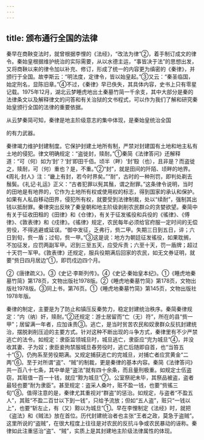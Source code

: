 ```yaml
---
---
---
```

title: 颁布通行全国的法律
---



秦早在商鞅变法时，就曾根据李悝的《法经》，“改法为律”②，着手制订成文的律令。秦始皇根据维护统治的实际需要，从以水德主运，“事皆决于法”的思想出发，又将商鞅以来的律令加以补充、修订，形成了统一的内容更为缜密的《秦律》，并颁行于全国。故李斯云：“明法度，定律令，皆以始皇起。”③又云：“秦圣临国，始定刑名，显陈旧章。”④不过，《秦律》早已佚失，其具体内容，史书上只有零星记载。1975年12月，湖北云梦睡虎地出土秦墓竹简一千余支，其中大部分是秦的法律条文以及解释律文的问答和有关治狱的文书程式，可以作为我们了解和研究秦始皇颁行全国的法律的重要依据。

从云梦秦简可知，秦律是地主阶级意志的集中体现，是秦始皇统治全国

的有力武器。

秦律竭力维护封建制度。它保护封建土地所有制，严禁对封建国有土地和地主私有土地的侵犯。律文明确规定：“盗徙封，赎耐。”①秦简《法律答问》还解释道：“可（何）如为‘封’？‘封’即田千佰。顷半（畔）‘封’殹（也），且非是？而盗徙之，赎耐，可（何）重也？是，不重。”②“封”，就是田间的阡陌、顷畔的地界。《周礼·封人》注：“畿上有封，若今时界矣。”“耐”，古时的一种刑罚，即判处剃去鬚鬓。《礼记·礼运》正义：“古者犯罪以髡其鬚，谓之耐罪。”这条律令说明，当时的田地是有地界的，它作为土地所有权或使用权的标志，得到国家的承认和保护。如果有人私自移动田界，侵犯所有权，就要受到法律制裁，处以“续耐”，强制其出钱以抵耐罪。秦律突出反映了秦皇朝和地主阶级剥削农民群众的贪婪欲望。秦简中有关于征收田租的《田律》和《仓律》，有关于征发徭役和兵役的《徭律》、《傅律》、《敦表律》和《戍律》。《徭律》规定，农民每年必须给官府服一定时间的无偿劳役，不得逃避或延误。“御中发征，乏弗行，赀二甲。失期三日到五日，谇；六日到旬，赀一盾；过旬，赀一甲。”③这是说：地方为朝廷征发徭役，如果耽搁，不加征发，应罚两副军甲。迟到三至五天，应受斥责；六至十天，罚一盾牌；超过十天罚一军甲。《敦表律》还规定，服兵役期满后回家的农民，如无文券证明，就要“赀日四月居边”①，即罚戍边四个月。

②《唐律疏义》。③《史记·李斯列传》。④《史记·秦始皇本纪》。①《睡虎地秦墓竹简》第178页，文物出版社1978版。②《睡虎地秦墓竹简》第178页，文物出版社1978版。③同上书，第76页。①《睡虎地秦墓竹简》第145页，文物出版社1978年版。

秦律的制定，主要是为了防止和镇压反秦势力，稳定封建统治秩序。秦简秦律规定：“内（纳）奸，赎耐。”②还规定：游士居留而“亡（无）符”，所在的县“赀一甲”；居留满一年者，应加诛责③。逃亡，是当时贫苦农民和奴隶群众反抗封建统治，摆脱剥削压迫的主要方式。针对这种不断出现的斗争方式，秦律里有不少严禁逃亡的法令。如规定：隶臣监领城旦时，城旦逃亡，隶臣应“完为城旦”④，并没收其妻、子为奴；隶臣妾拘禁服城旦舂劳役时，逃亡后随即自首，也“当笞五十”⑤，仍拘系至劳役期满。又规定捕获逃亡的完城旦，对捕亡者应赏黄金“二两”⑥。至于对所谓“盗”、“贼”的制裁，更是秦律的基本内容。秦简《法律答问》共一百八十七条，其中单是“盗法”就有四十余条，而且量刑极重。如规定士伍盗窃，其赃值一百一十钱，就应“黥为城旦”⑦。公室祭祀未毕，其祭品被盗，盗者最轻也要“耐为隶臣”。甚至规定：盗采人桑叶，赃不盈一钱，也要“赀徭三旬”⑧。值得注意的是，秦律尤其重视对“群盗”的惩治。如规定，与盗者“不盈五人”，其赃“不盈二百廿以下到一钱”，只给予流放；但如“五人盗”，赃只“一钱以上”，也要“斩左止，有（又）黥以为城旦”①。早在李悝制定《法经》时，就把《盗法》和《贼法》放在首位。历代封建统治者也主张“王者之政，莫急于盗贼”。这里所说的“盗贼”，在很大程度上往往是对农民的反抗斗争或农民暴动的诬称。秦律如此注重惩治“盗”、“贼”，实质上是其封建地主阶级法律属性的体现。